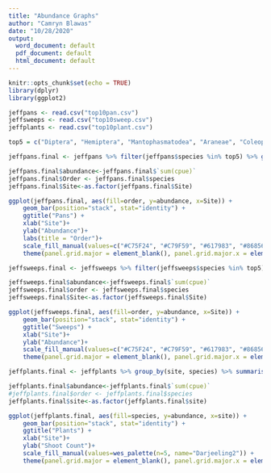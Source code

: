 ```yaml
---
title: "Abundance Graphs"
author: "Camryn Blawas"
date: "10/28/2020"
output:
  word_document: default
  pdf_document: default
  html_document: default
---
```


```r
knitr::opts_chunk$set(echo = TRUE)
library(dplyr)
library(ggplot2)
```

```r
jeffpans <- read.csv("top10pan.csv")
jeffsweeps <- read.csv("top10sweep.csv")
jeffplants <- read.csv("top10plant.csv") 

```

```r
top5 = c("Diptera", "Hemiptera", "Mantophasmatodea", "Araneae", "Coleoptera")

jeffpans.final <- jeffpans %>% filter(jeffpans$species %in% top5) %>% group_by(Site, species) %>% summarise(sum(cpue))
```

```r
jeffpans.final$abundance<-jeffpans.final$`sum(cpue)`
jeffpans.final$Order <- jeffpans.final$species
jeffpans.final$Site<-as.factor(jeffpans.final$Site)
```

```r
ggplot(jeffpans.final, aes(fill=order, y=abundance, x=Site)) + 
    geom_bar(position="stack", stat="identity") +
    ggtitle("Pans") +
    xlab("Site")+
    ylab("Abundance")+
    labs(title = "Order")+
    scale_fill_manual(values=c("#C75F24", "#C79F59", "#617983", "#868569", "#601303")) +
    theme(panel.grid.major = element_blank(), panel.grid.major.x = element_blank(), axis.text.x = element_text(face="bold", size=12, family= "sans", colour = "black"), axis.text.y = element_text(face="bold", size=12, family= "sans", colour = "black"), text = element_text(face = "bold", size=16, family= "sans", colour = "black"), panel.grid.minor.x = element_blank(), panel.border = element_rect(fill=NA, colour = "black", size=1.25), panel.background = element_rect(fill='white', colour='black'))
```

```r
jeffsweeps.final <- jeffsweeps %>% filter(jeffsweeps$species %in% top5) %>% group_by(Site, species) %>% summarise(sum(cpue))
```

```r
jeffsweeps.final$abundance<-jeffsweeps.final$`sum(cpue)`
jeffsweeps.final$order <- jeffsweeps.final$species
jeffsweeps.final$Site<-as.factor(jeffsweeps.final$Site)
```

```r
ggplot(jeffsweeps.final, aes(fill=order, y=abundance, x=Site)) + 
    geom_bar(position="stack", stat="identity") +
    ggtitle("Sweeps") +
    xlab("Site")+
    ylab("Abundance")+
    scale_fill_manual(values=c("#C75F24", "#C79F59", "#617983", "#868569", "#601303")) +
    theme(panel.grid.major = element_blank(), panel.grid.major.x = element_blank(), axis.text.x = element_text(face="bold", size=12, family= "sans", colour = "black"), axis.text.y = element_text(face="bold", size=12, family= "sans", colour = "black"), text = element_text(face = "bold", size=16, family= "sans", colour = "black"), panel.grid.minor.x = element_blank(), panel.border = element_rect(fill=NA, colour = "black", size=1.25), panel.background = element_rect(fill='white', colour='black'))
```


```r
jeffplants.final <- jeffplants %>% group_by(site, species) %>% summarise(sum(cpue))
```

```r
jeffplants.final$abundance<-jeffplants.final$`sum(cpue)`
#jeffplants.final$order <- jeffplants.final$species
jeffplants.final$site<-as.factor(jeffplants.final$site)
```

```r
ggplot(jeffplants.final, aes(fill=species, y=abundance, x=site)) + 
    geom_bar(position="stack", stat="identity") +
    ggtitle("Plants") +
    xlab("Site")+
    ylab("Shoot Count")+
    scale_fill_manual(values=wes_palette(n=5, name="Darjeeling2")) +
    theme(panel.grid.major = element_blank(), panel.grid.major.x = element_blank(), axis.text.x = element_text(face="bold", size=12, family= "sans", colour = "black"), axis.text.y = element_text(face="bold", size=12, family= "sans", colour = "black"), text = element_text(face = "bold", size=16, family= "sans", colour = "black"), panel.grid.minor.x = element_blank(), panel.border = element_rect(fill=NA, colour = "black", size=1.25), panel.background = element_rect(fill='white', colour='black'))
```
